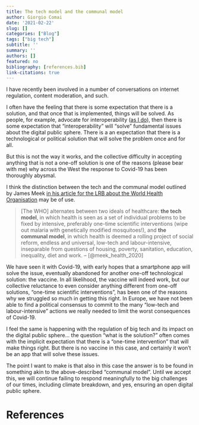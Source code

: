 ```yaml
---
title: The tech model and the communal model
author: Giorgio Comai
date: '2021-02-22'
slug: []
categories: ["Blog"]
tags: ["big tech"]
subtitle: ''
summary: ''
authors: []
featured: no
bibliography: [references.bib]
link-citations: true
---
```


I have recently been involved in a number of conversations on internet regulation, content moderation, and such.

I often have the feeling that there is some expectation that there is a solution, and that once that is implemented, things will be solved. As people, for example, advocate for interoperability ([as I do](/post/2019-05-13-interoperability-digital-future/)), then there is some expectation that "interoperability" will "solve" fundamental issues about the digital public sphere. There is a an expectation that there is a technological or political solution that will solve the problem once and for all.

But this is not the way it works, and the collective difficulty in accepting anything that is not a one-off solution is one of the reasons (please bear with me) why across the West the response to Covid-19 has been thoroughly abysmal.

I think the distinction between the tech and the communal model outlined by James Meek [in his article for the LRB about the World Health Organisation](https://www.lrb.co.uk/the-paper/v42/n13/james-meek/the-health-transformation-army) may be of use.

> [The WHO] alternates between two ideals of healthcare: **the tech model**, in which health is seen as a set of individual problems to be fixed by intensive, preferably one-time scientific interventions (wipe out malaria with genetically modified mosquitoes!), and **the communal model**, in which health is deemed a rolling project of social reform, endless and universal, low-tech and labour-intensive, inseparable from questions of housing, poverty, sanitation, education, inequality, diet and work. -- [@meek_health_2020]

We have seen it with Covid-19, with early hopes that a smartphone app will solve the issue, eventually abandoned for another one-off technological solution: the vaccine. In all likelihood, the vaccine will indeed work, but our collective reluctance to even consider anything different from one-off solutions, "one-time scientific interventions", has been one of the reasons why we struggled so much in getting this right. In Europe, we have not been able to find a political consensus to commit to the many "low-tech and labour-intensive" actions we really needed to limit the worst consequences of Covid-19.

I feel the same is happening with the regulation of big tech and its impact on the digital public sphere... the question "what is the solution?" often comes with the implicit expectation that there is a "one-time intervention" that will make things right. But there is no vaccine in this case, and certainly it won't be an app that will solve these issues.

The point I want to make is that also in this case the answer is to be found in something akin to the above-described "communal model". Until we accept this, we will continue failing to respond meaningfully to the big challenges of our times, including climate breakdown, and yes, ensuring an open digital public sphere.

References
==========

